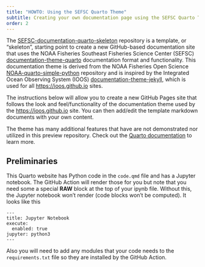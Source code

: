 ```yaml
---
title: "HOWTO: Using the SEFSC Quarto Theme"
subtitle: Creating your own documentation page using the SEFSC Quarto Theme
order: 2
---
```


The [SEFSC-documentation-quarto-skeleton](https://github.com/SEFSC/SEFSC-documentation-quarto-skeleton) repository is a template, or "skeleton", starting point to create a new GitHub-based documentation site that uses the NOAA Fisheries Southeast Fisheries Science Center (SEFSC) [documentation-theme-quarto](https://github.com/SEFSC/documentation-theme-quarto) documentation format and functionality. This documentation theme is derived from the NOAA Fisheries Open Science [NOAA-quarto-simple-python](https://github.com/nmfs-opensci/NOAA-quarto-simple-python) repository and is inspired by the Integrated Ocean Observing System (IOOS) [documentation-theme-jekyll](https://github.com/ioos/documentation-theme-jekyll), which is used for all [https://ioos.github.io](https://ioos.github.io) sites.

The instructions below will allow you to create a new GitHub Pages site that follows the look and feel/functionality of the documentation theme used by the [https://ioos.github.io](https://ioos.github.io) site. You can then add/edit the template markdown documents with your own content.

The theme has many additional features that have are not demonstrated nor utilized in this preview repository. Check out the [Quarto documentation](https://quarto.org/docs/websites/) to learn more.

## Preliminaries

This Quarto website has Python code in the `code.qmd` file and has a Jupyter notebook. The GitHub Action will render those for you but note that you need some a special **RAW** block at the top of your ipynb file. Without this, the Jupyter notebook won't render (code blocks won't be computed). It looks like this
```
---
title: Jupyter Notebook
execute:
  enabled: true
jupyter: python3
---
```
Also you will need to add any modules that your code needs to the `requirements.txt` file so they are installed by the GitHub Action.
